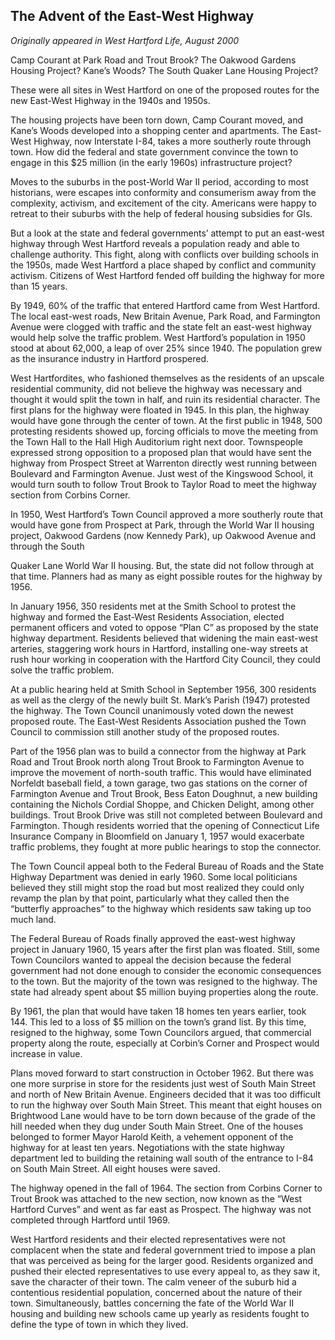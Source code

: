 ## The Advent of the East-West Highway {-}

*Originally appeared in West Hartford Life, August 2000*

Camp Courant at Park Road and Trout Brook?
The Oakwood Gardens Housing Project?
Kane’s Woods?
The South Quaker Lane Housing Project?

These were all sites in West Hartford on one of the proposed routes for the new East-West Highway in the 1940s and 1950s.

The housing projects have been torn down, Camp Courant moved, and Kane’s Woods developed into a shopping center and apartments. The East-West Highway, now Interstate I-84, takes a more southerly route through town. How did the federal and state government convince the town to engage in this $25 million (in the early 1960s) infrastructure project?

Moves to the suburbs in the post-World War II period, according to most historians, were escapes into conformity and consumerism away from the complexity, activism, and excitement of the city. Americans were happy to retreat to their suburbs with the help of federal housing subsidies for GIs.

But a look at the state and federal governments’ attempt to put an east-west highway through West Hartford reveals a population ready and able to challenge authority. This fight, along with conflicts over building schools in the 1950s, made West Hartford a place shaped by conflict and community activism. Citizens of West Hartford fended off building the highway for more than 15 years.

By 1949, 60% of the traffic that entered Hartford came from West Hartford. The local east-west roads, New Britain Avenue, Park Road, and Farmington Avenue were clogged with traffic and the state felt an east-west highway would help solve the traffic problem. West Hartford’s population in 1950 stood at about 62,000, a leap of over 25% since 1940. The population grew as the insurance industry in Hartford prospered.

West Hartfordites, who fashioned themselves as the residents of an upscale residential community, did not believe the highway was necessary and thought it would split the town in half, and ruin its residential character. The first plans for the highway were floated in 1945. In this plan, the highway would have gone through the center of town. At the first public in 1948, 500 protesting residents showed up, forcing officials to move the meeting from the Town Hall to the Hall High Auditorium right next door. Townspeople expressed strong opposition to a proposed plan that would have sent the highway from Prospect Street at Warrenton directly west running between Boulevard and Farmington Avenue. Just west of the Kingswood School, it would turn south to follow Trout Brook to Taylor Road to meet the highway section from Corbins Corner.

In 1950, West Hartford’s Town Council approved a more southerly route that would have gone from Prospect at Park, through the World War II housing project, Oakwood Gardens (now Kennedy Park), up Oakwood Avenue and through the South

Quaker Lane World War II housing. But, the state did not follow through at that time. Planners had as many as eight possible routes for the highway by 1956.

In January 1956, 350 residents met at the Smith School to protest the highway and formed the East-West Residents Association, elected permanent officers and voted to oppose “Plan C” as proposed by the state highway department. Residents believed that widening the main east-west arteries, staggering work hours in Hartford, installing one-way streets at rush hour working in cooperation with the Hartford City Council, they could solve the traffic problem.

At a public hearing held at Smith School in September 1956, 300 residents as well as the clergy of the newly built St. Mark’s Parish (1947) protested the highway. The Town Council unanimously voted down the newest proposed route. The East-West Residents Association pushed the Town Council to commission still another study of the proposed routes.

Part of the 1956 plan was to build a connector from the highway at Park Road and Trout Brook north along Trout Brook to Farmington Avenue to improve the movement of north-south traffic. This would have eliminated Norfeldt baseball field, a town garage, two gas stations on the corner of Farmington Avenue and Trout Brook, Bess Eaton Doughnut, a new building containing the Nichols Cordial Shoppe, and Chicken Delight, among other buildings. Trout Brook Drive was still not completed between Boulevard and Farmington. Though residents worried that the opening of Connecticut Life Insurance Company in Bloomfield on January 1, 1957 would exacerbate traffic problems, they fought at more public hearings to stop the connector.

The Town Council appeal both to the Federal Bureau of Roads and the State Highway Department was denied in early 1960. Some local politicians believed they still might stop the road but most realized they could only revamp the plan by that point, particularly what they called then the “butterfly approaches” to the highway which residents saw taking up too much land.

The Federal Bureau of Roads finally approved the east-west highway project in January 1960, 15 years after the first plan was floated. Still, some Town Councilors wanted to appeal the decision because the federal government had not done enough to consider the economic consequences to the town. But the majority of the town was resigned to the highway. The state had already spent about $5 million buying properties along the route.

By 1961, the plan that would have taken 18 homes ten years earlier, took 144. This led to a loss of $5 million on the town’s grand list. By this time, resigned to the highway, some Town Councilors argued, that commercial property along the route, especially at Corbin’s Corner and Prospect would increase in value.

Plans moved forward to start construction in October 1962. But there was one more surprise in store for the residents just west of South Main Street and north of New Britain Avenue. Engineers decided that it was too difficult to run the highway over South Main Street. This meant that eight houses on Brightwood Lane would have to be torn down because of the grade of the hill needed when they dug under South Main Street. One of the houses belonged to former Mayor Harold Keith, a vehement opponent of the highway for at least ten years. Negotiations with the state highway department led to building the retaining wall south of the entrance to I-84 on South Main Street. All eight houses were saved.

The highway opened in the fall of 1964. The section from Corbins Corner to Trout Brook was attached to the new section, now known as the “West Hartford Curves” and went as far east as Prospect. The highway was not completed through Hartford until 1969.

West Hartford residents and their elected representatives were not complacent when the state and federal government tried to impose a plan that was perceived as being for the larger good. Residents organized and pushed their elected representatives to use every appeal to, as they saw it, save the character of their town. The calm veneer of the suburb hid a contentious residential population, concerned about the nature of their town. Simultaneously, battles concerning the fate of the World War II housing and building new schools came up yearly as residents fought to define the type of town in which they lived.
